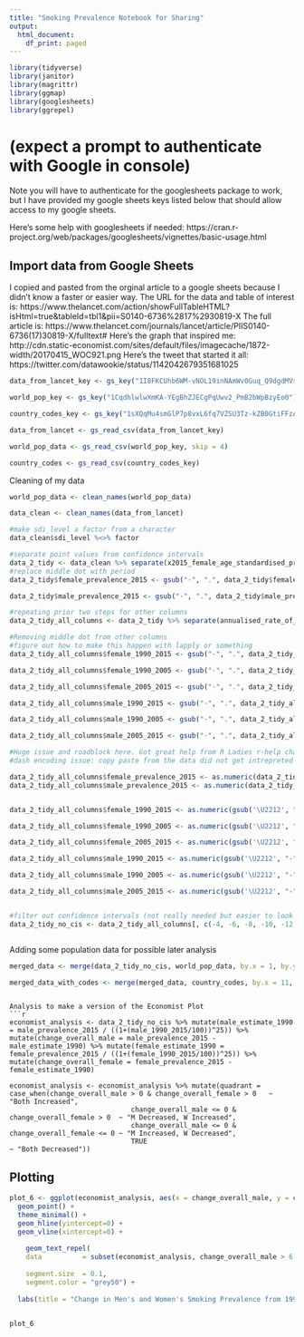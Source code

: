 ```yaml
---
title: "Smoking Prevalence Notebook for Sharing"
output:
  html_document:
    df_print: paged
---
```


```r
library(tidyverse)
library(janitor)
library(magrittr)
library(ggmap)
library(googlesheets)
library(ggrepel)
```
# (expect a prompt to authenticate with Google in console)
Note you will have to authenticate for the googlesheets package to work, but I have provided my google sheets keys listed below that should allow access to my google sheets. 

Here's some help with googlesheets if needed: https://cran.r-project.org/web/packages/googlesheets/vignettes/basic-usage.html

## Import data from Google Sheets

I copied and pasted from the orginal article to a google sheets because I didn't know a faster or easier way. 
The URL for the data and table of interest is: https://www.thelancet.com/action/showFullTableHTML?isHtml=true&tableId=tbl1&pii=S0140-6736%2817%2930819-X
The full article is: https://www.thelancet.com/journals/lancet/article/PIIS0140-6736(17)30819-X/fulltext#
Here's the graph that inspired me: http://cdn.static-economist.com/sites/default/files/imagecache/1872-width/20170415_WOC921.png
Here's the tweet that started it all: https://twitter.com/datawookie/status/1142042679351681025

```r
data_from_lancet_key <- gs_key("1I8FKCUhb6WM-vNOL19inNAmWv0Guq_Q9dgdMVsquFOk")

world_pop_key <- gs_key("1CqdhlwlwXmKA-YEgBhZJECgPqUwv2_PmB2bWpBzyEo0")

country_codes_key <- gs_key("1sXQqMu4smGlP7p8vxL6fq7VZSU3Tz-kZB0GtiFFzAKI")

data_from_lancet <- gs_read_csv(data_from_lancet_key)

world_pop_data <- gs_read_csv(world_pop_key, skip = 4)

country_codes <- gs_read_csv(country_codes_key)
```



Cleaning of my data

```r
world_pop_data <- clean_names(world_pop_data)

data_clean <- clean_names(data_from_lancet)

#make sdi_level a factor from a character
data_clean$sdi_level %<>% factor

#separate point values from confidence intervals
data_2_tidy <- data_clean %>% separate(x2015_female_age_standardised_prevalence, into = c("female_prevalence_2015", "female_confidence_interval"), " ", extra = "merge") %>% separate(x2015_male_age_standardised_prevalence, into = c("male_prevalence_2015", "male_confidence_interval"), " ", extra = "merge") 
#replace middle dot with period
data_2_tidy$female_prevalence_2015 <- gsub("·", ".", data_2_tidy$female_prevalence_2015)

data_2_tidy$male_prevalence_2015 <- gsub("·", ".", data_2_tidy$male_prevalence_2015)

#repeating prior two steps for other columns
data_2_tidy_all_columns <- data_2_tidy %>% separate(annualised_rate_of_change_female_1990_2015, into = c("female_1990_2015", "female_1990_2015_confidence_interval"), " ", extra = "merge") %>% separate(annualised_rate_of_change_male_1990_2015, into = c("male_1990_2015", "male_1990_2015_confidence_interval"), " ", extra = "merge") %>% separate(annualised_rate_of_change_male_1990_2005, into = c("male_1990_2005", "male_1990_2005_confidence_interval"), " ", extra = "merge") %>% separate(annualised_rate_of_change_male_2005_2015, into = c("male_2005_2015", "male_2005_2015_confidence_interval"), " ", extra = "merge") %>% separate(annualised_rate_of_change_female_1990_2005, into = c("female_1990_2005", "female_1990_2005_confidence_interval"), " ", extra = "merge") %>% separate(annualised_rate_of_change_female_2005_2015, into = c("female_2005_2015", "female_2005_2015_confidence_interval"), " ", extra = "merge") 

#Removing middle dot from other columns
#figure out how to make this happen with lapply or something
data_2_tidy_all_columns$female_1990_2015 <- gsub("·", ".", data_2_tidy_all_columns$female_1990_2015)

data_2_tidy_all_columns$female_1990_2005 <- gsub("·", ".", data_2_tidy_all_columns$female_1990_2005)

data_2_tidy_all_columns$female_2005_2015 <- gsub("·", ".", data_2_tidy_all_columns$female_2005_2015)

data_2_tidy_all_columns$male_1990_2015 <- gsub("·", ".", data_2_tidy_all_columns$male_1990_2015)

data_2_tidy_all_columns$male_1990_2005 <- gsub("·", ".", data_2_tidy_all_columns$male_1990_2005)

data_2_tidy_all_columns$male_2005_2015 <- gsub("·", ".", data_2_tidy_all_columns$male_2005_2015)

#Huge issue and roadblock here. Got great help from R Ladies r-help channel
#dash encoding issue: copy paste from the data did not get intrepreted correctly, so I looked at the unicode for it and then used the code

data_2_tidy_all_columns$female_prevalence_2015 <- as.numeric(data_2_tidy_all_columns$female_prevalence_2015)
data_2_tidy_all_columns$male_prevalence_2015 <- as.numeric(data_2_tidy_all_columns$male_prevalence_2015)


data_2_tidy_all_columns$female_1990_2015 <- as.numeric(gsub('\U2212', "-", data_2_tidy_all_columns$female_1990_2015))

data_2_tidy_all_columns$female_1990_2005 <- as.numeric(gsub('\U2212', "-", data_2_tidy_all_columns$female_1990_2005))

data_2_tidy_all_columns$female_2005_2015 <- as.numeric(gsub('\U2212', "-", data_2_tidy_all_columns$female_2005_2015))

data_2_tidy_all_columns$male_1990_2015 <- as.numeric(gsub('\U2212', "-", data_2_tidy_all_columns$male_1990_2015))

data_2_tidy_all_columns$male_1990_2005 <- as.numeric(gsub('\U2212', "-", data_2_tidy_all_columns$male_1990_2005))

data_2_tidy_all_columns$male_2005_2015 <- as.numeric(gsub('\U2212', "-", data_2_tidy_all_columns$male_2005_2015))


#filter out confidence intervals (not really needed but easier to look at)
data_2_tidy_no_cis <- data_2_tidy_all_columns[, c(-4, -6, -8, -10, -12, -14, -16, -18)]



```


Adding some population data for possible later analysis

```r
merged_data <- merge(data_2_tidy_no_cis, world_pop_data, by.x = 1, by.y = 1)

merged_data_with_codes <- merge(merged_data, country_codes, by.x = 11, by.y = 3)
```
```

Analysis to make a version of the Economist Plot
```r
economist_analysis <- data_2_tidy_no_cis %>% mutate(male_estimate_1990 = male_prevalence_2015 / ((1+(male_1990_2015/100))^25)) %>% mutate(change_overall_male = male_prevalence_2015 - male_estimate_1990) %>% mutate(female_estimate_1990 = female_prevalence_2015 / ((1+(female_1990_2015/100))^25)) %>% mutate(change_overall_female = female_prevalence_2015 - female_estimate_1990)

economist_analysis <- economist_analysis %>% mutate(quadrant = case_when(change_overall_male > 0 & change_overall_female > 0   ~ "Both Increased",
                              change_overall_male <= 0 & change_overall_female > 0  ~ "M Decreased, W Increased",
                              change_overall_male <= 0 & change_overall_female <= 0 ~ "M Increased, W Decreased",
                              TRUE                                         ~ "Both Decreased"))
```

## Plotting

```r
plot_6 <- ggplot(economist_analysis, aes(x = change_overall_male, y = change_overall_female, color = quadrant, label = name)) + 
  geom_point() + 
  theme_minimal() + 
  geom_hline(yintercept=0) + 
  geom_vline(xintercept=0) +
  
    geom_text_repel(
    data          = subset(economist_analysis, change_overall_male > 6.5 | change_overall_male < -15 | change_overall_female >= 3.5 | change_overall_female < -10 ),
    
    segment.size  = 0.1,
    segment.color = "grey50") +
  
  labs(title = "Change in Men's and Women's Smoking Prevalence from 1990 to 2015", subtitle = "Inspired from Twitter and The Economist", caption = "Data from The Lancet") + labs(x = "Change in Men's Prevalence", y = "Change in Women's Prevalence") + theme(legend.position = "none") + annotate("text", x = 6.5, y = 4, label = "Both up")  + annotate("text", x = -6.5, y = -11, label = "Both down") + annotate("text", x = 5, y = -11, label = "Men up, Women down") +  annotate("text", x = -5, y = 6, label = "Men down, Women up")


plot_6
```
